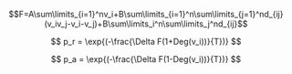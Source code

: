$$F=A\sum\limits_{i=1}^nv_i+B\sum\limits_{i=1}^n\sum\limits_{j=1}^nd_{ij}(v_iv_j-v_i-v_j)+B\sum\limits_i^n\sum\limits_j^nd_{ij}$$

$$
p_r = \exp{(-\frac{\Delta F(1+Deg(v_i))}{T})}
$$

$$
p_a = \exp{(-\frac{\Delta F(1-Deg(v_i))}{T})}
$$